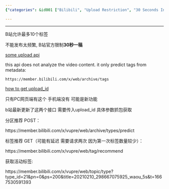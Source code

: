 ```yaml
---
{"categories": &id001 ["Bilibili", "Upload Restriction", "30 Seconds Interval", "APIs", "Metadata Tagging", "PC Web Version"], "category": "API", "date": "2022-10-25 06:16:01", "description": "Bilibili, a popular Chinese video-sharing platform, has introduced two new APIs for its PC web versions. These APIs aim to restrict users from uploading videos too frequently, by enforcing a one-upload-every-30-seconds policy. Additionally, the platform now automatically generates tags for videos using metadata, enhancing searchability and organization.", "tags": *id001, "title": "B站根据视频内容自动生成推荐的标签"}

---
```


------

B站允许最多10个标签

不能发布太频繁, B站官方限制**30秒一稿**

[some upload api](https://github.com/xunsword/bilibil/blob/2abf66a9771daebc12c181f88d8af82613975548/bilibili_up.py)

this api does not analyze the video content. it only predict tags from metadata:

`https://member.bilibili.com/x/web/archive/tags`

[how to get upload_id](https://github.com/xunsword/bilibil/blob/2abf66a9771daebc12c181f88d8af82613975548/bilibili_up.py)

只有PC网页端有这个 手机端没有 可能是新功能

b站最新更新了这两个接口 需要传入upload_id 具体参数抓包获取

分区推荐 POST：

https://member.bilibili.com/x/vupre/web/archive/types/predict

标签推荐 GET（可能有延迟 需要请求两次 因为第一次标签数量较少）：

https://member.bilibili.com/x/vupre/web/tag/recommend

获取活动标签:

https://member.bilibili.com/x/vupre/web/topic/type?type_id=21&pn=0&ps=200&title=20210210_298667075925_waou_5s&t=1667530591393

